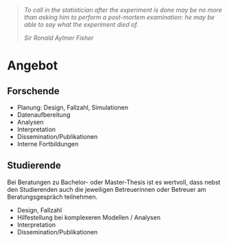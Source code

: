 > *To call in the statistician after the experiment is done may be no*
>     *more than asking him to perform a post-mortem examination: he may*
>     *be able to say what the experiment died of.*
>
> *Sir Ronald Aylmer Fisher*




# Angebot

## Forschende
 

  * Planung: Design, Fallzahl, Simulationen
  * Datenaufbereitung
  * Analysen
  * Interpretation
  * Dissemination/Publikationen
  * Interne Fortbildungen


## Studierende

Bei Beratungen zu Bachelor- oder Master-Thesis ist es wertvoll, dass nebst den Studierenden auch die jeweiligen Betreuerinnen oder Betreuer am Beratungsgespräch teilnehmen.

  * Design, Fallzahl
  * Hilfestellung bei komplexeren Modellen / Analysen
  * Interpretation
  * Dissemination/Publikationen

  
  

